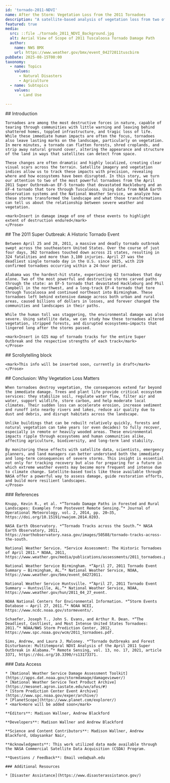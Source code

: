 ---
id: 'tornado-2011-NDVI'
name: After the Storm: Vegetation Loss from the 2011 Tornadoes
description: "A satellite-based analysis of vegetation loss from two of the deadliest tornadoes in the 2011 Super Outbreak"
featured: true
media:
  src: ::file ./tornado_2011_NDVI_Background.jpg
  alt: Aerial View of Scope of 2011 Tuscaloosa Tornado Damage Path
  author:
    name: NWS BMX
    url: https://www.weather.gov/bmx/event_04272011tuscbirm
pubDate: 2025-08-15T00:00
taxonomy:
  - name: Topics
    values:
      - Natural Disasters
      - Agriculture
  - name: Subtopics
    values:
      - Land Use

---

<Block>
  <Prose>
    ## Introduction

    Tornadoes are among the most destructive forces in nature, capable of tearing through communities with little warning and leaving behind shattered homes, toppled infrastructure, and tragic loss of life. While these immediate human impacts are often the focus, tornadoes also leave lasting marks on the landscape, particularly on vegetation. In mere minutes, a tornado can flatten forests, shred croplands, and strip away natural ground cover, altering the appearance and structure of the land in ways that satellites can detect from space.

    These changes are often dramatic and highly localized, creating clear visual scars across the terrain. Satellite imagery and vegetation indices allow us to track these impacts with precision, revealing where and how ecosystems have been disrupted. In this story, we turn our attention to two of the most powerful tornadoes from the April 2011 Super Outbreak—an EF-5 tornado that devastated Hackleburg and an EF-4 tornado that tore through Tuscaloosa. Using data from NASA Earth observation systems and the National Weather Service, we analyze how these storms transformed the landscape and what those transformations can tell us about the relationship between severe weather and vegetation.

    <mark>Insert in damage image of one of these events to highlight extent of destruction endured</mark>
    </Prose>
</Block>

<Block>
  <Prose>
    ## The 2011 Super Outbreak: A Historic Tornado Event

    Between April 25 and 28, 2011, a massive and deadly tornado outbreak swept across the southeastern United States. Over the course of just four days, 362 tornadoes touched down across 21 states, resulting in 324 fatalities and more than 3,100 injuries. April 27 was the deadliest single tornado day in the U.S. since 1925, with 219 confirmed tornadoes occurring within a 24-hour period.

    Alabama was the hardest-hit state, experiencing 62 tornadoes that day alone. Two of the most powerful and destructive storms carved paths through the state: an EF-5 tornado that devastated Hackleburg and Phil Campbell in the northwest, and a long-track EF-4 tornado that tore through Tuscaloosa and continued northeast into Birmingham. These tornadoes left behind extensive damage across both urban and rural areas, caused billions of dollars in losses, and forever changed the communities and landscapes in their paths.

    While the human toll was staggering, the environmental damage was also severe. Using satellite data, we can study how these tornadoes altered vegetation, stripped forests, and disrupted ecosystems—impacts that lingered long after the storms passed.

    <mark>Insert in GIS map of tornado tracks for the entire Super Outbreak and the respective strengths of each track</mark>
    </Prose>
</Block>

<Block>
  <Prose>
    ## Scrollytelling block

    <mark>This info will be inserted soon, currently in draft</mark>
    </Prose>
</Block>

<Block>
  <Prose>
    ## Conclusion: Why Vegetation Loss Matters

    When tornadoes destroy vegetation, the consequences extend far beyond the immediate damage. Trees and plant life provide critical ecosystem services: they stabilize soil, regulate water flow, filter air and water, support wildlife, store carbon, and help moderate local climates. Their sudden loss can accelerate erosion, increase sediment and runoff into nearby rivers and lakes, reduce air quality due to dust and debris, and disrupt habitats across the landscape.

    Unlike buildings that can be rebuilt relatively quickly, forests and natural vegetation can take years (or even decades) to fully recover, especially in remote or heavily wooded areas. These environmental impacts ripple through ecosystems and human communities alike, affecting agriculture, biodiversity, and long-term land stability.

    By monitoring these effects with satellite data, scientists, emergency planners, and land managers can better understand both the immediate and long-term consequences of severe storms. This insight is essential not only for tracking recovery but also for preparing for a future in which extreme weather events may become more frequent and intense due to climate change. Satellite-based tools like those available through NASA offer a powerful way to assess damage, guide restoration efforts, and build more resilient landscapes.
    </Prose>
</Block>

<Block>
  <Prose>
    ### References
    
    Knupp, Kevin R., et al. *“Tornado Damage Paths in Forested and Rural Landscapes: Examples from Postevent Remote Sensing.”* Journal of Operational Meteorology, vol. 2, 2014, pp. 20–35, https://doi.org/10.15191/nwajom.2014.0203.
    
    NASA Earth Observatory. *“Tornado Tracks across the South.”* NASA Earth Observatory, 2011, https://earthobservatory.nasa.gov/images/50588/tornado-tracks-across-the-south.
    
    National Weather Service. *Service Assessment: The Historic Tornadoes of April 2011.* NOAA, 2011, https://www.weather.gov/media/publications/assessments/2011_tornadoes.pdf. 
    
    National Weather Service Birmingham. *“April 27, 2011 Tornado Event Summary – Birmingham, AL.”* National Weather Service, NOAA, https://www.weather.gov/bmx/event_04272011.
    
    National Weather Service Huntsville. *“April 27, 2011 Tornado Event Summary – Huntsville, AL.”* National Weather Service, NOAA, https://www.weather.gov/hun/2011_04_27_event.
    
    NOAA National Centers for Environmental Information. *“Storm Events Database – April 27, 2011.”* NOAA NCEI, https://www.ncdc.noaa.gov/stormevents/. 
    
    Schaefer, Joseph T., John S. Evans, and Arthur R. Dean. *“The Deadliest, Costliest, and Most Intense United States Tornadoes: 2011.”* NOAA/NWS Storm Prediction Center, 2012, https://www.spc.noaa.gov/wcm/2011_tornadoes.pdf. 
    
    Sims, Andrew, and Laura J. Maloney. *“Tornado Outbreaks and Forest Disturbance: Multitemporal NDVI Analysis of the April 2011 Super Outbreak in Alabama.”* Remote Sensing, vol. 13, no. 17, 2021, article 3371, https://doi.org/10.3390/rs13173371.
  </Prose>
</Block>

<Block>
  <Prose>
    ### Data Access

    * [National Weather Service Damage Assessment Toolkit](https://apps.dat.noaa.gov/stormdamage/damageviewer/)
    * [National Weather Service Text Product Archive](https://mesonet.agron.iastate.edu/wx/afos/#)
    * [Storm Prediction Center Event Archive](https://www.spc.noaa.gov/exper/archive/)
    * [PlanetScope](https://www.planet.com/explorer/)
    * <mark>more will be added soon</mark>
  </Prose>
</Block>

<Block>
  <Prose>

    **Editors**: Madison Wallner, Andrew Blackford

    **Developers**: Madison Wallner and Andrew Blackford

    **Science and Content Contributors**: Madison Wallner, Andrew Blackford, Udaysankar Nair, 

    **Acknowledgments**: This work utilized data made available through the NASA Commercial Satellite Data Acquisition (CSDA) Program.

    **Questions / Feedback**: Email veda@uah.edu 

    ### Additional Resources

    * [Disaster Assistance](https://www.disasterassistance.gov/)
  </Prose>
</Block>